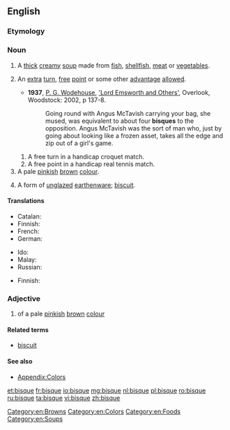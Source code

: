 ==English==
{{wikipedia}}

===Etymology===
{{borrowing|fr|bisque|lang=en}}

===Noun===
{{en-noun|~}}

# A [[thick]] [[creamy]] [[soup]] made from [[fish]], [[shellfish]], [[meat]] or [[vegetable]]s.
# {{context|sports|lang=en}} An [[extra]] [[turn]], [[free]] [[point]] or some other [[advantage]] [[allowed]].
#* '''1937''', [[w:P._G._Wodehouse|P. G. Wodehouse]], [[w:Lord_Emsworth_and_Others|'Lord Emsworth and Others']], Overlook, Woodstock: 2002, p 137-8.
#*: Going round with Angus McTavish carrying your bag, she mused, was equivalent to about four '''bisques''' to the opposition. Angus McTavish was the sort of man who, just by going about looking like a frozen asset, takes all the edge and zip out of a girl's game.
## A free turn in a handicap croquet match.
## A free point in a handicap real tennis match.
# A pale [[pink]]ish [[brown]] [[colour]].
#: {{color panel|FFE4C4}}
# A form of [[unglazed]] [[earthenware]]; [[biscuit]].

====Translations====
{{trans-top|thick creamy soup}}
* Catalan: {{t-needed|ca}}
* Finnish: {{t|fi|bisque}}
* French: {{t-needed|fr}}
* German: {{t-needed|de}}
{{trans-mid}}
* Ido: {{t+|io|bisko}}
* Malay: {{t|ms|biska}}
* Russian: {{t+|ru|густо́й}} {{t+|ru|суп|m}}
{{trans-bottom}}

{{trans-top|form of unglazed earthenware}}
* Finnish: {{t|fi|bisque}}
{{trans-mid}}
{{trans-bottom}}

===Adjective===
{{en-adj|-}}

# of a pale [[pink]]ish [[brown]] [[colour]]

====Related terms====
* [[biscuit]]

====See also====
* [[Appendix:Colors]]

[[Category:en:Browns]]
[[Category:en:Colors]]
[[Category:en:Foods]]
[[Category:en:Soups]]

[[et:bisque]]
[[fr:bisque]]
[[io:bisque]]
[[mg:bisque]]
[[nl:bisque]]
[[pl:bisque]]
[[ro:bisque]]
[[ru:bisque]]
[[ta:bisque]]
[[vi:bisque]]
[[zh:bisque]]